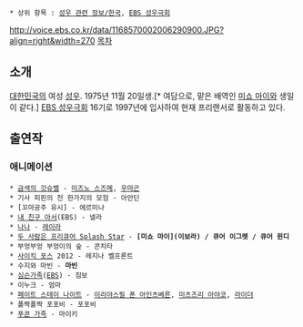  * 상위 항목 : [[성우 관련 정보/한국]], [[EBS 성우극회]]

http://voice.ebs.co.kr/data/1168570002006290900.JPG?align=right&width=270
[[목차]]
== 소개 ==
[[대한민국]]의 여성 [[성우]]. 1975년 11월 20일생.[* 여담으로, 맡은 배역인 [[미쇼 마이]]와 생일이 같다.] [[EBS 성우극회]] 16기로 1997년에 입사하여 현재 프리랜서로 활동하고 있다.

== 출연작 ==
=== 애니메이션 ===
 * [[금색의 갓슈벨]] - [[미즈노 스즈메]], [[우마곤]]
 * 기사 피핀의 천 한가지의 모험 - 아만딘
 * [꼬마공주 유시] - 에르미나
 * [[내 친구 아서]](EBS) - 넬라
 * [[나나]] - [[레이라]]
 * [[두 사람은 프리큐어 Splash Star]] - '''[미쇼 마이](이보라) / 큐어 이그렛 / 큐어 윈디'''
 * 부엉부엉 부엉이의 숲 - 콘치타
 * [[사이킥 포스]] 2012 - 레지나 벨프론트
 * 수지와 마빈 - '''마빈'''
 * [[심슨]]가족([[EBS]]) - 짐보
 * 이누크 - 엄마
 * [[페이트 스테이 나이트]] - [[이리야스필 폰 아인츠베른]], [[미츠즈리 아야코]], [[라이더]]
 * 폴짝폴짝 포포비 - 포포비
 * [[푸콘 가족]] - 마이키
